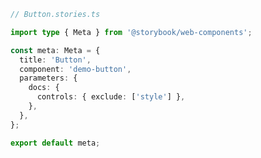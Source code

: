 ```ts
// Button.stories.ts

import type { Meta } from '@storybook/web-components';

const meta: Meta = {
  title: 'Button',
  component: 'demo-button',
  parameters: {
    docs: {
      controls: { exclude: ['style'] },
    },
  },
};

export default meta;
```
